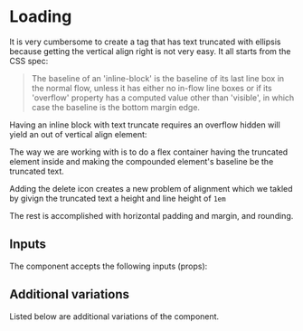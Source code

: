 

<Meta name="Documentation" of={TagStories} />

# Loading

It is very cumbersome to create a tag that has text truncated with ellipsis 
because getting the vertical align right is not very easy. It all starts from
the CSS spec:

> The baseline of an 'inline-block' is the baseline of its last line box in 
> the normal flow, unless it has either no in-flow line boxes or if its 
> 'overflow' property has a computed value other than 'visible', in which case 
> the baseline is the bottom margin edge.

Having an inline block with text truncate requires an overflow hidden will yield
an out of vertical align element:

<Canvas of={TagStories.DocumentationInlineBlock} />

The way we are working with is to do a flex container having the truncated
element inside and making the compounded element's baseline be the truncated
text.

<Canvas of={TagStories.DocumentationFlexBlock} />

Adding the delete icon creates a new problem of alignment which we takled by
givign the truncated text a height and line height of `1em`

<Canvas of={TagStories.DocumentationFlexIconBlock} />

The rest is accomplished with horizontal padding and margin, and rounding.

<Canvas of={TagStories.DocumentationFlexIconPaddingBlock} />


## Inputs

The component accepts the following inputs (props):

<Controls />

## Additional variations

Listed below are additional variations of the component.

<Stories />
